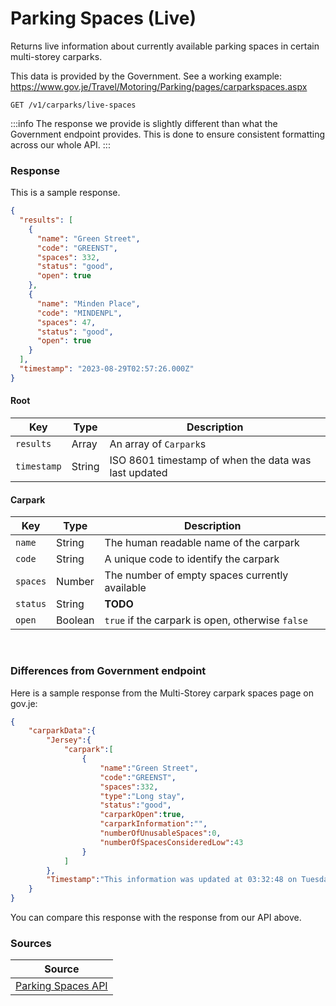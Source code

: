 
# Parking Spaces (Live)

Returns live information about currently available parking spaces in certain multi-storey carparks.

This data is provided by the Government. See a working example: https://www.gov.je/Travel/Motoring/Parking/pages/carparkspaces.aspx

```
GET /v1/carparks/live-spaces
```

:::info
The response we provide is slightly different than what the Government endpoint provides. This is done to ensure consistent formatting across our whole API.
:::

### Response
<Tabs>
<TabItem value="res-sample-200" label="200 (OK)">

This is a sample response.

```json title="Status: 200 (OK)"
{
  "results": [
    {
      "name": "Green Street",
      "code": "GREENST",
      "spaces": 332,
      "status": "good",
      "open": true
    },
    {
      "name": "Minden Place",
      "code": "MINDENPL",
      "spaces": 47,
      "status": "good",
      "open": true
    }
  ],
  "timestamp": "2023-08-29T02:57:26.000Z"
}
```

</TabItem>

<TabItem value="res-schema" label="Schema">

#### Root
| Key | Type | Description |
|-----|------|-------------|
|`results`|Array|An array of `Carpark`s|
|`timestamp`|String|ISO 8601 timestamp of when the data was last updated|

#### Carpark
| Key | Type | Description |
|-----|------|-------------|
|`name`|String|The human readable name of the carpark|
|`code`|String|A unique code to identify the carpark|
|`spaces`|Number|The number of empty spaces currently available|
|`status`|String|__TODO__|
|`open`|Boolean|`true` if the carpark is open, otherwise `false`|

</TabItem>
</Tabs>

<br/>

### Differences from Government endpoint
Here is a sample response from the Multi-Storey carpark spaces page on gov.je:

```json title="http://sojpublicdata.blob.core.windows.net/sojpublicdata/carpark-data.json"
{
    "carparkData":{
        "Jersey":{
            "carpark":[
                {
                    "name":"Green Street",
                    "code":"GREENST",
                    "spaces":332,
                    "type":"Long stay",
                    "status":"good",
                    "carparkOpen":true,
                    "carparkInformation":"",
                    "numberOfUnusableSpaces":0,
                    "numberOfSpacesConsideredLow":43
                }
            ]
        },
        "Timestamp":"This information was updated at 03:32:48 on Tuesday 29 August"
    }
}
```

You can compare this response with the response from our API above.

### Sources
|Source|
|------|
|[Parking Spaces API][livespacesapi]|

[livespacesapi]: http://sojpublicdata.blob.core.windows.net/sojpublicdata/carpark-data.json